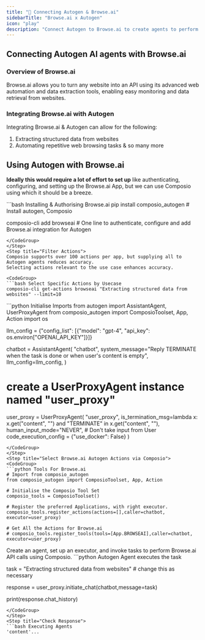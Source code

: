 ```yaml
---
title: "🚀 Connecting Autogen & Browse.ai"
sidebarTitle: "Browse.ai x Autogen"
icon: "play"
description: "Connect Autogen to Browse.ai to create agents to perform tasks using natural language"
---
```


## Connecting Autogen AI agents with Browse.ai

### Overview of Browse.ai

Browse.ai allows you to turn any website into an API using its advanced web automation and data extraction tools, enabling easy monitoring and data retrieval from websites.

### Integrating Browse.ai with Autogen

Integrating Browse.ai & Autogen can allow for the following:

1. Extracting structured data from websites
2. Automating repetitive web browsing tasks
& so many more

## Using Autogen with Browse.ai

<Steps>
<Step title="Setting Up the Environment">

**Ideally this would require a lot of effort to set up** like authenticating, configuring, and setting up the Browse.ai App, but we can use Composio using which it should be a breeze.

<CodeGroup>
```bash Installing & Authorising Browse.ai
pip install composio_autogen # Install autogen, Composio 

composio-cli add browseai # One line to authenticate, configure and add Browse.ai integration for Autogen
```
</CodeGroup>
</Step>
<Step title="Filter Actions">
Composio supports over 100 actions per app, but supplying all to Autogen agents reduces accuracy.
Selecting actions relevant to the use case enhances accuracy.

<CodeGroup>
```bash Select Specific Actions by Usecase
composio-cli get-actions browseai "Extracting structured data from websites" --limit=10
```
</CodeGroup>

</Step>
<Step title="Import Base Packages">

<CodeGroup>
```python Initialise Imports
from autogen import AssistantAgent, UserProxyAgent
from composio_autogen import ComposioToolset, App, Action
import os

llm_config = {"config_list": [{"model": "gpt-4", "api_key": os.environ["OPENAI_API_KEY"]}]}

chatbot = AssistantAgent(
    "chatbot",
    system_message="Reply TERMINATE when the task is done or when user's content is empty",
    llm_config=llm_config,
)

# create a UserProxyAgent instance named "user_proxy"
user_proxy = UserProxyAgent(
    "user_proxy",
    is_termination_msg=lambda x: x.get("content", "") and "TERMINATE" in x.get("content", ""),
    human_input_mode="NEVER", # Don't take input from User
    code_execution_config = {"use_docker": False}
)
```
</CodeGroup>
</Step>
<Step title="Select Browse.ai Autogen Actions via Composio">
<CodeGroup>
```python Tools For Browse.ai
# Import from composio_autogen
from composio_autogen import ComposioToolset, App, Action

# Initialise the Composio Tool Set
composio_tools = ComposioToolset()

# Register the preferred Applications, with right executor. 
composio_tools.register_actions(actions=[],caller=chatbot, executor=user_proxy)

# Get All the Actions for Browse.ai
# composio_tools.register_tools(tools=[App.BROWSEAI],caller=chatbot, executor=user_proxy) 
```
</CodeGroup>
</Step>
<Step title="Execute the Agent">
Create an agent, set up an executor, and invoke tasks to perform Browse.ai API calls using Composio. 
<CodeGroup>
```python Autogen Agent executes the task

task = "Extracting structured data from websites" # change this as necessary

response = user_proxy.initiate_chat(chatbot,message=task)

print(response.chat_history)
```
</CodeGroup>
</Step>
<Step title="Check Response">
```bash Executing Agents
'content'...
```
</Step>
</Steps>
